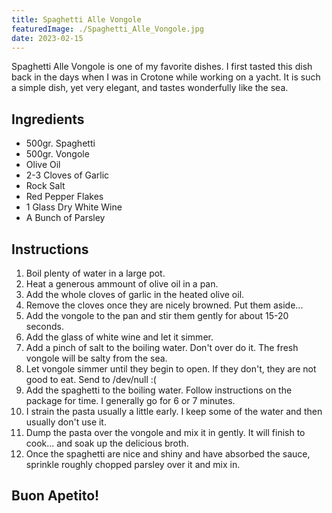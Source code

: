 ```yaml
---
title: Spaghetti Alle Vongole
featuredImage: ./Spaghetti_Alle_Vongole.jpg
date: 2023-02-15
---
```


Spaghetti Alle Vongole is one of my favorite dishes. I first tasted this dish back in the days when I was in Crotone while working on a yacht. It is such a simple dish, yet very elegant, and tastes wonderfully like the sea.

## Ingredients

* 500gr. Spaghetti
* 500gr. Vongole
* Olive Oil
* 2-3 Cloves of Garlic
* Rock Salt
* Red Pepper Flakes
* 1 Glass Dry White Wine
* A Bunch of Parsley

## Instructions

1. Boil plenty of water in a large pot.
2. Heat a generous ammount of olive oil in a pan.
3. Add the whole cloves of garlic in the heated olive oil.
4. Remove the cloves once they are nicely browned. Put them aside...
5. Add the vongole to the pan and stir them gently for about 15-20 seconds.
6. Add the glass of white wine and let it simmer.
7. Add a pinch of salt to the boiling water. Don't over do it. The fresh vongole will be salty from the sea.
8. Let vongole simmer until they begin to open. If they don't, they are not good to eat. Send to /dev/null :(
9. Add the spaghetti to the boiling water. Follow instructions on the package for time. I generally go for 6 or 7 minutes.
10. I strain the pasta usually a little early. I keep some of the water and then usually don't use it.
11. Dump the pasta over the vongole and mix it in gently. It will finish to cook... and soak up the delicious broth.
12. Once the spaghetti are nice and shiny and have absorbed the sauce, sprinkle roughly chopped parsley over it and mix in.

## Buon Apetito!